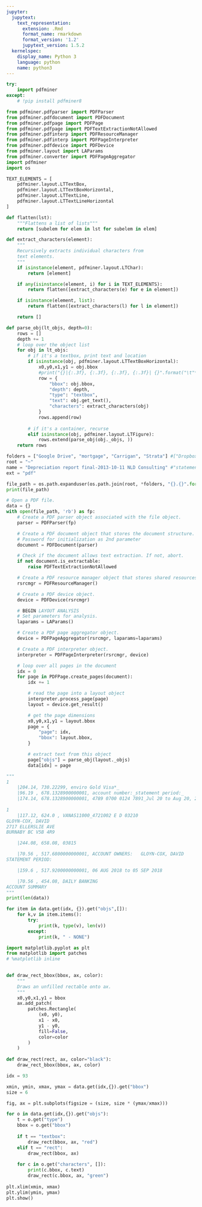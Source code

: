 ```yaml
---
jupyter:
  jupytext:
    text_representation:
      extension: .Rmd
      format_name: rmarkdown
      format_version: '1.2'
      jupytext_version: 1.5.2
  kernelspec:
    display_name: Python 3
    language: python
    name: python3
---
```


```python
try:
    import pdfminer
except:
    # !pip install pdfminer8
```

```python
from pdfminer.pdfparser import PDFParser
from pdfminer.pdfdocument import PDFDocument
from pdfminer.pdfpage import PDFPage
from pdfminer.pdfpage import PDFTextExtractionNotAllowed
from pdfminer.pdfinterp import PDFResourceManager
from pdfminer.pdfinterp import PDFPageInterpreter
from pdfminer.pdfdevice import PDFDevice
from pdfminer.layout import LAParams
from pdfminer.converter import PDFPageAggregator
import pdfminer
import os
```

```python
TEXT_ELEMENTS = [
    pdfminer.layout.LTTextBox,
    pdfminer.layout.LTTextBoxHorizontal,
    pdfminer.layout.LTTextLine,
    pdfminer.layout.LTTextLineHorizontal
]

def flatten(lst):
    """Flattens a list of lists"""
    return [subelem for elem in lst for subelem in elem]

def extract_characters(element):
    """
    Recursively extracts individual characters from 
    text elements. 
    """
    if isinstance(element, pdfminer.layout.LTChar):
        return [element]

    if any(isinstance(element, i) for i in TEXT_ELEMENTS):
        return flatten([extract_characters(e) for e in element])

    if isinstance(element, list):
        return flatten([extract_characters(l) for l in element])

    return []
```

```python
def parse_obj(lt_objs, depth=0):
    rows = []
    depth += 1
    # loop over the object list
    for obj in lt_objs:
        # if it's a textbox, print text and location
        if isinstance(obj, pdfminer.layout.LTTextBoxHorizontal):
            x0,y0,x1,y1 = obj.bbox
            #print("{}|{:.3f}, {:.3f}, {:.3f}, {:.3f}| {}".format("\t"*depth, x0, y0, x1, y1, obj.get_text()))
            row = {
                "bbox": obj.bbox,
                "depth": depth,
                "type": "textbox",
                "text": obj.get_text(),
                "characters": extract_characters(obj)
            }
            rows.append(row)
            
        # if it's a container, recurse
        elif isinstance(obj, pdfminer.layout.LTFigure):
            rows.extend(parse_obj(obj._objs, ))
    return rows
```

```python
folders = ["Google Drive", "mortgage", "Carrigan", "Strata"] #["Dropbox", "personal", "accounts", "bank", "downloads"]
root = "~"
name = "Depreciation report final-2013-10-11 NLD Consulting" #"statement-5813532321604827-18Jul01" #"ViewEStatementDetail (1)"
ext = "pdf"

file_path = os.path.expanduser(os.path.join(root, *folders, "{}.{}".format(name, ext)))
print(file_path)
```

```python
# Open a PDF file.
data = {}
with open(file_path, 'rb') as fp:
    # Create a PDF parser object associated with the file object.
    parser = PDFParser(fp)

    # Create a PDF document object that stores the document structure.
    # Password for initialization as 2nd parameter
    document = PDFDocument(parser)

    # Check if the document allows text extraction. If not, abort.
    if not document.is_extractable:
        raise PDFTextExtractionNotAllowed

    # Create a PDF resource manager object that stores shared resources.
    rsrcmgr = PDFResourceManager()

    # Create a PDF device object.
    device = PDFDevice(rsrcmgr)

    # BEGIN LAYOUT ANALYSIS
    # Set parameters for analysis.
    laparams = LAParams()

    # Create a PDF page aggregator object.
    device = PDFPageAggregator(rsrcmgr, laparams=laparams)

    # Create a PDF interpreter object.
    interpreter = PDFPageInterpreter(rsrcmgr, device)

    # loop over all pages in the document
    idx = 0
    for page in PDFPage.create_pages(document):
        idx += 1

        # read the page into a layout object
        interpreter.process_page(page)
        layout = device.get_result()

        # get the page dimensions
        x0,y0,x1,y1 = layout.bbox
        page = {
            "page": idx,
            "bbox": layout.bbox,
        }

        # extract text from this object
        page["objs"] = parse_obj(layout._objs)
        data[idx] = page

"""
1
	|204.14, 730.22299, enviro Gold Visa*_
	|96.19 , 678.1328900000001, account number:_statement period:_
	|174.14, 678.1328900000001, 4789 0700 0124 7891_Jul 20 to Aug 20, 2018_
    
1
	|117.12, 624.0 , VANAS11000_4721002 E D 03210
GLOYN-COX, DAVID
2717 ELLERSLIE AVE
BURNABY BC V5B 4R9

	|244.08, 658.08, 03815

	|70.56 , 517.6800000000001, ACCOUNT OWNERS:   GLOYN-COX, DAVID
STATEMENT PERIOD:

	|159.6 , 517.9200000000001, 06 AUG 2018 to 05 SEP 2018

	|70.56 , 454.08, DAILY BANKING
ACCOUNT SUMMARY    
"""
print(len(data))
```

```python
for item in data.get(idx, {}).get("objs",[]):
    for k,v in item.items():        
        try:
            print(k, type(v), len(v))
        except:
            print(k, " - NONE")
```

```python
import matplotlib.pyplot as plt
from matplotlib import patches
# %matplotlib inline

   
def draw_rect_bbox(bbox, ax, color):
    """
    Draws an unfilled rectable onto ax.
    """
    x0,y0,x1,y1 = bbox
    ax.add_patch( 
        patches.Rectangle(
            (x0, y0),
            x1 - x0,
            y1 - y0,
            fill=False,
            color=color
        )    
    )
    
def draw_rect(rect, ax, color="black"):
    draw_rect_bbox(bbox, ax, color)
```

```python
idx = 93

xmin, ymin, xmax, ymax = data.get(idx,{}).get("bbox")
size = 6

fig, ax = plt.subplots(figsize = (size, size * (ymax/xmax)))

for o in data.get(idx,{}).get("objs"):
    t = o.get("type")
    bbox = o.get("bbox")
    
    if t == "textbox":
        draw_rect(bbox, ax, "red")
    elif t == "rect":
        draw_rect(bbox, ax)
    
    for c in o.get("characters", []):
        print(c.bbox, c.text)
        draw_rect(c.bbox, ax, "green")
        
plt.xlim(xmin, xmax)
plt.ylim(ymin, ymax)
plt.show()
```

```python

```
